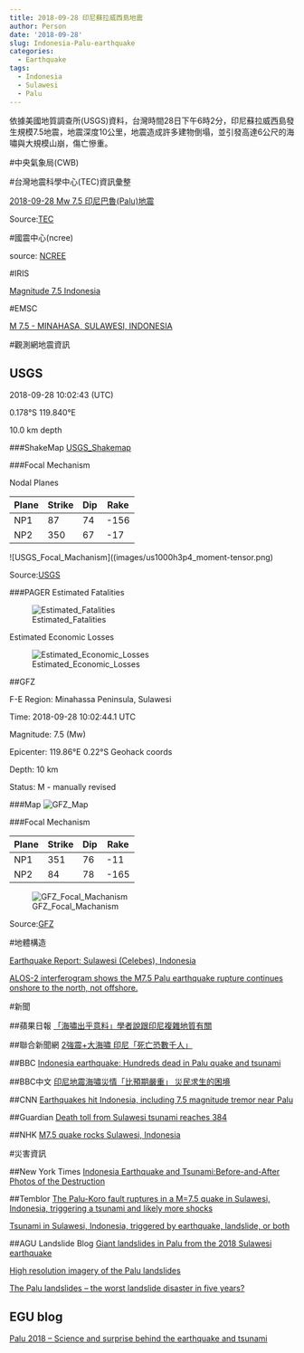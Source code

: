 ```yaml
---
title: 2018-09-28 印尼蘇拉威西島地震
author: Person
date: '2018-09-28'
slug: Indonesia-Palu-earthquake
categories:
  - Earthquake
tags:
  - Indonesia
  - Sulawesi
  - Palu
---
```


依據美國地質調查所(USGS)資料，台灣時間28日下午6時2分，印尼蘇拉威西島發生規模7.5地震，地震深度10公里，地震造成許多建物倒塌，並引發高達6公尺的海嘯與大規模山崩，傷亡慘重。

#中央氣象局(CWB)

[]()


#台灣地震科學中心(TEC)資訊彙整

[2018-09-28 Mw 7.5 印尼巴魯(Palu)地震](http://tec.earth.sinica.edu.tw/new_web/upload/news/EQfile/2018-09-28_M7.5.pdf)


Source:[TEC](http://tec.earth.sinica.edu.tw/new_web/index.php)


#國震中心(ncree)

[]()

source: [NCREE](http://www.ncree.org/)

#IRIS

[Magnitude 7.5 Indonesia](https://www.iris.edu/hq/retm/event/5647)


#EMSC

[M 7.5 - MINAHASA, SULAWESI, INDONESIA](https://www.emsc-csem.org/Earthquake/earthquake.php?id=715248)


#觀測網地震資訊

## USGS

2018-09-28 10:02:43 (UTC)

0.178°S 119.840°E

10.0 km depth

###ShakeMap
[USGS_Shakemap](https://earthquake.usgs.gov/earthquakes/eventpage/us1000h3p4/shakemap/intensity)

###Focal Mechanism

Nodal Planes

| Plane | Strike | Dip  | Rake |
| ----- | ------ | ---- | ---- |
| NP1   |  87    | 74   | -156 |
| NP2   | 350    | 67   | -17  |

![USGS_Focal_Machanism]((images/us1000h3p4_moment-tensor.png)

Source:[USGS](https://earthquake.usgs.gov/earthquakes/eventpage/us1000h3p4/executive)

###PAGER
Estimated Fatalities

![Estimated_Fatalities](images/20180928/us1000h3p4_alertfatal.png)

Estimated Economic Losses

![Estimated_Economic_Losses](images/20180928/us1000h3p4_alertecon.png)


##GFZ

F-E Region:	Minahassa Peninsula, Sulawesi	

Time:	2018-09-28 10:02:44.1 UTC

Magnitude:	7.5 (Mw)

Epicenter:	119.86°E  0.22°S  Geohack coords

Depth:	10 km

Status:	M - manually revised

###Map
![GFZ_Map](images/20180928/gfz2018tabt.jpg)

###Focal Mechanism

| Plane | Strike | Dip  | Rake |
| ----- | ------ | ---- | ---- |
|  NP1  |  351   |  76  |  -11 |
|  NP2  |   84   |  78  | -165 |


![GFZ_Focal_Machanism](images/20180906/gfz2018rkrd_bb.png)

Source:[GFZ](http://geofon.gfz-potsdam.de/eqinfo/event.php?id=gfz2018rkrd)

#地體構造

[Earthquake Report: Sulawesi (Celebes), Indonesia](http://earthjay.com/?p=7793)

[ALOS-2 interferogram shows the M7.5 Palu earthquake rupture continues onshore to the north, not offshore.](https://twitter.com/planet_mech/status/1047282079229079552)

#新聞

##蘋果日報
[「海嘯出乎意料」學者說跟印尼複雜地質有關](https://tw.news.appledaily.com/international/realtime/20180929/1438690/)

##聯合新聞網
[2強震+大海嘯 印尼「死亡恐數千人」](https://udn.com/news/story/11314/3394864)

##BBC
[Indonesia earthquake: Hundreds dead in Palu quake and tsunami](https://www.bbc.co.uk/news/world-asia-45683630)

##BBC中文
[印尼地震海嘯災情「比預期嚴重」 災民求生的困境](https://www.bbc.com/zhongwen/trad/world-45696849)

##CNN
[Earthquakes hit Indonesia, including 7.5 magnitude tremor near Palu](https://edition.cnn.com/2018/09/28/asia/indonesia-earthquake-palu-intl/)

##Guardian
[Death toll from Sulawesi tsunami reaches 384](https://www.theguardian.com/world/2018/sep/28/tsunami-hits-indonesian-cities-after-powerful-earthquake)

##NHK
[M7.5 quake rocks Sulawesi, Indonesia](https://www3.nhk.or.jp/nhkworld/en/news/20180928_40/)


#災害資訊

##New York Times
[Indonesia Earthquake and Tsunami:Before-and-After Photos of the Destruction](https://www.nytimes.com/interactive/2018/10/01/world/asia/map-tsunami-indonesia.html)

##Temblor
[The Palu-Koro fault ruptures in a M=7.5 quake in Sulawesi, Indonesia, triggering a tsunami and likely more shocks](http://temblor.net/earthquake-insights/the-palu-koro-fault-ruptures-in-a-m7-5-quake-in-sulawesi-indonesia-triggering-a-tsunami-and-likely-more-shocks-7797/)

[Tsunami in Sulawesi, Indonesia, triggered by earthquake, landslide, or both](http://temblor.net/earthquake-insights/tsunami-in-sulawesi-indonesia-triggered-by-earthquake-landslides-or-both-7825/)

##AGU Landslide Blog
[Giant landslides in Palu from the 2018 Sulawesi earthquake](https://blogs.agu.org/landslideblog/2018/10/02/palu-sulawesi-earthquake-2/)

[High resolution imagery of the Palu landslides](https://blogs.agu.org/landslideblog/2018/10/03/palu-landslides-1/)

[The Palu landslides – the worst landslide disaster in five years?](https://blogs.agu.org/landslideblog/2018/10/08/palu-landslides-3/)

## EGU blog
[Palu 2018 – Science and surprise behind the earthquake and tsunami](https://blogs.egu.eu/divisions/sm/2018/10/08/palu-2018-science-and-surprise-behind-the-earthquake-and-tsunami/)